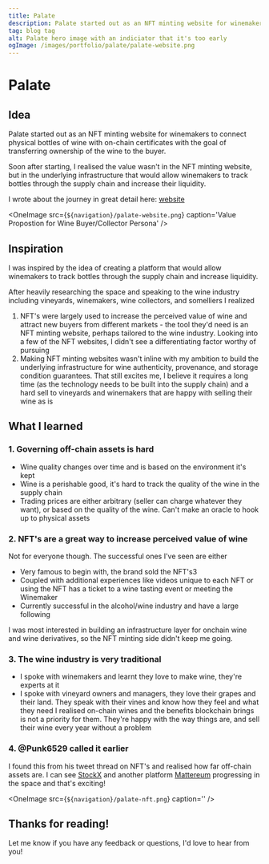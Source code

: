 ```yaml
---
title: Palate
description: Palate started out as an NFT minting website for winemakers to connect physical bottles of wine with on-chain certificates with the goal of transferring ownership of the wine to the buyer.
tag: blog tag
alt: Palate hero image with an indiciator that it's too early
ogImage: /images/portfolio/palate/palate-website.png
---
```



# Palate

## Idea

Palate started out as an NFT minting website for winemakers to connect physical bottles of wine with on-chain certificates with the goal of
transferring ownership of the wine to the buyer.

Soon after starting, I realised the value wasn't in the NFT minting website, but in the underlying infrastructure that would allow winemakers to track bottles through the supply chain and increase their liquidity.

I wrote about the journey in great detail here: [website](https://palate.sampolgar.com)

<OneImage
  src={`${navigation}/palate-website.png`}
  caption='Value Propostion for Wine Buyer/Collector Persona'
/>

## Inspiration

I was inspired by the idea of creating a platform that would allow winemakers to track bottles through the supply chain and increase liquidity.

After heavily researching the space and speaking to the wine industry including vineyards, winemakers, wine collectors, and somelliers I realized

1. NFT's were largely used to increase the perceived value of wine and attract new buyers from different markets - the tool they'd need is an NFT minting website, perhaps
   tailored to the wine industry. Looking into a few of the NFT websites, I didn't see a differentiating factor worthy of pursuing
2. Making NFT minting websites wasn't inline with my ambition to build the underlying infrastructure for wine authenticity, provenance, and storage condition guarantees.
   That still excites me, I believe it requires a long time (as the technology needs to be built into the supply chain) and a hard sell to vineyards and winemakers that are happy with selling their wine as is

## What I learned

### 1. Governing off-chain assets is hard

- Wine quality changes over time and is based on the environment it's kept
- Wine is a perishable good, it's hard to track the quality of the wine in the supply chain
- Trading prices are either arbitrary (seller can charge whatever they want), or based on the quality of the wine. Can't make an oracle to hook up to physical assets

### 2. NFT's are a great way to increase perceived value of wine

Not for everyone though. The successful ones I've seen are either

- Very famous to begin with, the brand sold the NFT's3
- Coupled with additional experiences like videos unique to each NFT or using the NFT has a ticket to a wine tasting event or meeting the Winemaker
- Currently successful in the alcohol/wine industry and have a large following

I was most interested in building an infrastructure layer for onchain wine and wine derivatives, so the NFT minting side didn't keep me going.

### 3. The wine industry is very traditional

- I spoke with winemakers and learnt they love to make wine, they're experts at it
- I spoke with vineyard owners and managers, they love their grapes and their land. They speak with their vines and know how they feel and what they need
  I realised on-chain wines and the benefits blockchain brings is not a priority for them. They're happy with the way things are, and sell their wine every year without a problem

### 4. @Punk6529 called it earlier

I found this from his tweet thread on NFT's and realised how far off-chain assets are. I can see [StockX](https://stockx.com/about/stockx-launches-vault-nfts/) and another platform [Mattereum](https://mattereum.com/) progressing in the space and that's exciting!

<OneImage src={`${navigation}/palate-nft.png`} caption='' />

## Thanks for reading!

Let me know if you have any feedback or questions, I'd love to hear from you!
